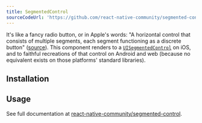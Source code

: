 ```yaml
---
title: SegmentedControl
sourceCodeUrl: 'https://github.com/react-native-community/segmented-control'
---
```



It's like a fancy radio button, or in Apple's words: "A horizontal control that consists of multiple segments, each segment functioning as a discrete button" ([source](https://developer.apple.com/documentation/uikit/uisegmentedcontrol)). This component renders to a [`UISegmentedControl`](https://developer.apple.com/documentation/uikit/uisegmentedcontrol) on iOS, and to faithful recreations of that control on Android and web (because no equivalent exists on those platforms' standard libraries).

<PlatformsSection android emulator ios web simulator />

## Installation

<InstallSection
  packageName="@react-native-segmented-control/segmented-control"
  href="https://github.com/react-native-segmented-control/segmented-control#getting-started"
/>

## Usage

See full documentation at [react-native-community/segmented-control](https://github.com/react-native-community/segmented-control#usage).
